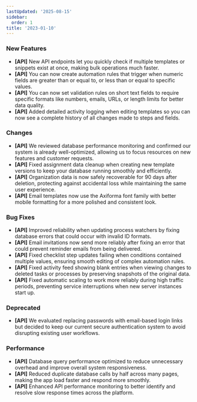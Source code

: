 ```yaml
---
lastUpdated: '2025-08-15'
sidebar:
  order: 1
title: '2023-01-10'
---
```


### New Features

- **[API]** New API endpoints let you quickly check if multiple templates or snippets exist at once, making bulk operations much faster.
- **[API]** You can now create automation rules that trigger when numeric fields are greater than or equal to, or less than or equal to specific values.
- **[API]** You can now set validation rules on short text fields to require specific formats like numbers, emails, URLs, or length limits for better data quality.
- **[API]** Added detailed activity logging when editing templates so you can now see a complete history of all changes made to steps and fields.

### Changes

- **[API]** We reviewed database performance monitoring and confirmed our system is already well-optimized, allowing us to focus resources on new features and customer requests.
- **[API]** Fixed assignment data cleanup when creating new template versions to keep your database running smoothly and efficiently.
- **[API]** Organization data is now safely recoverable for 90 days after deletion, protecting against accidental loss while maintaining the same user experience.
- **[API]** Email templates now use the Axiforma font family with better mobile formatting for a more polished and consistent look.

### Bug Fixes

- **[API]** Improved reliability when updating process watchers by fixing database errors that could occur with invalid ID formats.
- **[API]** Email invitations now send more reliably after fixing an error that could prevent reminder emails from being delivered.
- **[API]** Fixed checklist step updates failing when conditions contained multiple values, ensuring smooth editing of complex automation rules.
- **[API]** Fixed activity feed showing blank entries when viewing changes to deleted tasks or processes by preserving snapshots of the original data.
- **[API]** Fixed automatic scaling to work more reliably during high traffic periods, preventing service interruptions when new server instances start up.

### Deprecated

- **[API]** We evaluated replacing passwords with email-based login links but decided to keep our current secure authentication system to avoid disrupting existing user workflows.

### Performance

- **[API]** Database query performance optimized to reduce unnecessary overhead and improve overall system responsiveness.
- **[API]** Reduced duplicate database calls by half across many pages, making the app load faster and respond more smoothly.
- **[API]** Enhanced API performance monitoring to better identify and resolve slow response times across the platform.